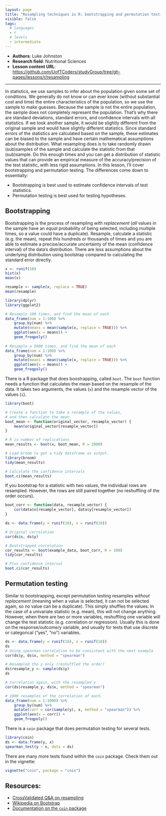 ```yaml
---
layout: page
title: "Resampling techniques in R: bootstrapping and permutation testing"
visible: false
tags:
  # languages
  - r
  # levels
  - intermediate
---
```


 - **Authors**: Luke Johnston 
 - **Research field**: Nutritional Sciences
 - **Lesson content URL**: <https://github.com/UofTCoders/studyGroup/tree/gh-pages/lessons/r/resampling>

-----

In statistics, we use samples to infer about the population given some set of
conditions. We generally do not know or can ever know (without substantial cost
and time) the entire characteristics of the population, so we use the sample to
make guesses. Because the sample is not the entire population, the sample does
not completely represent the population. That's why there are standard
deviations, standard errors, and confidence intervals with all statistics. If we
took another sample, it would be slightly different from the original sample and
would have slightly different statistics. Since standard errors of the
statistics are calculated based on the sample, these estimates can be biased to
the sample and have certain mathematical assumptions about the distribution.
What resampling does is to take randomly drawn (sub)samples of the sample and
calculate the statistic from that (sub)sample. Do this enough times and you can
get a distribution of statistic values that can provide an empirical measure of
the accuracy/precision of the test statistic, with less rigid assumptions. In
this lesson, I'll cover bootstrapping and permutation testing. The differences
come down to essentially: 

- Bootstrapping is best used to estimate confidence intervals of test statistics.
- Permutation testing is best used for testing hypotheses.

## Bootstrapping

Bootstrapping is the process of resampling *with replacement* (*all* values in
the sample have an *equal* probability of being selected, including multiple
times, so a value could have a duplicate). Resample, calculate a statistic (e.g.
the mean), repeat this hundreds or thousands of times and you are able to
estimate a precise/accurate uncertainty of the mean (confidence interval) of the
data's distribution. There are less assumptions about the underlying
distribution using bootstrap compared to calculating the standard error
directly.

```r
x <- runif(10)
hist(x)
mean(x)

resample <- sample(x, replace = TRUE)
mean(resample)

library(dplyr)
library(ggplot2)

# Resample 100 times, and find the mean of each
data_frame(num = 1:100) %>% 
    group_by(num) %>% 
    mutate(means = mean(sample(x, replace = TRUE))) %>% 
    ggplot(aes(x = means)) +
    geom_freqpoly()
    
# Resample a 5000 times, and find the mean of each
data_frame(num = 1:100) %>% 
    group_by(num) %>% 
    mutate(means = mean(sample(x, replace = TRUE))) %>% 
    ggplot(aes(x = means)) +
    geom_freqpoly()
```

There is a R package that does boostrapping, called `boot`. The `boot` function
needs a function that calculates the mean based on the resample of the data. It
takes two arguments, the values (`x`) and the resample vector of the values
(`i`).

```r
library(boot)

# Create a function to take a resample of the values, 
# and then calculate the mean
boot_mean <- function(original_vector, resample_vector) {
    mean(original_vector[resample_vector])
}

# R is number of replications
mean_results <- boot(x, boot_mean, R = 2000)

# Load broom to get a tidy dataframe as output.
library(broom)
tidy(mean_results)

# Calculate the confidence intervals
boot.ci(mean_results)
```

If you bootstrap for a statistic with two values, the individual rows are
resampled. However, the rows are still paired together (no reshuffling of the
order occurs).

```r
boot_corr <- function(data, resample_vector) {
    cor(data$x[resample_vector], data$y[resample_vector])
}

ds <- data.frame(y = runif(10), x = runif(10))

# Original correlation
cor(ds$x, ds$y)

# Bootstrapped correlation
cor_results <- boot(example_data, boot_corr, R = 100)
tidy(cor_results)

# Plus confidence interval
boot.ci(cor_results)
```

## Permutation testing

Similar to bootstrapping, except permutation testing resamples *without
replacement* (meaning when a value is selected, it can not be selected again, so
no value can be a duplicate). This simply shuffles the values. In the case of a
univariate statistic (e.g. mean), this will not change anything. However, when
there are two or more variables, reshuffling one variable will change the test
statistic (e.g. correlation or regression). Usually this is done on the
response/outcome/y variable, and usually for tests that use discrete or
categorical ("yes", "no") variables.

```r
ds <- data.frame(y = runif(10), x = runif(10))
ds
# Using spearman correlation to be consistent with the next example
cor(ds$y, ds$x, method = "spearman") 

# Resampled the y only (reshuffled the order)
ds$resample_y <- sample(ds$y)
ds

# Correlation again, with the resampled y
cor(ds$resample_y, ds$x, method = "spearman")

# 1000 resamples of the correlation of each.
data_frame(num = 1:1000) %>% 
    group_by(num) %>% 
    mutate(corr = cor(sample(y), x, method = "spearman")) %>% 
    ggplot(aes(x = corr)) +
    geom_freqpoly()
```

There is a `coin` package that does permutation testing for several tests.

```r
library(coin)
ds <- data.frame(y, x)
spearman_test(y ~ x, data = ds)
```

There are many more tests found within the `coin` package. Check them out in the vignette:

```r
vignette("coin", package = "coin")
```

## Resources:

- [CrossValidated Q&A on resampling](https://stats.stackexchange.com/questions/104040/resampling-simulation-methods-monte-carlo-bootstrapping-jackknifing-cross)
- [Wikipedia on Bootstrap](https://en.wikipedia.org/wiki/Bootstrapping_(statistics))
- [Documentation on the `coin` package](https://cran.r-project.org/web/packages/coin/vignettes/coin.pdf)
